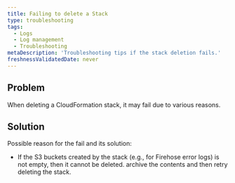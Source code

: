 ```yaml
---
title: Failing to delete a Stack
type: troubleshooting
tags:
  - Logs
  - Log management
  - Troubleshooting
metaDescription: 'Troubleshooting tips if the stack deletion fails.'
freshnessValidatedDate: never
---
```


## Problem

When deleting a CloudFormation stack, it may fail due to various reasons.

## Solution

Possible reason for the fail and its solution:

* If the S3 buckets created by the stack (e.g., for Firehose error logs) is not empty, then it cannot be deleted. archive the contents and then retry deleting the stack.
